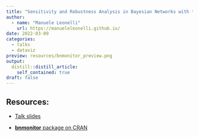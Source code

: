 ```yaml
---
title: "Sensitivity and Robustness Analysis in Bayesian Networks with the 'bnmonitor' R package"
author:
  - name: "Manuele Leonelli"
    url: https://manueleleonelli.github.io/
date: 2022-03-09
categories:
  - talks
  - dataviz
preview: resources/bnmonitor_preview.png
output:
  distill::distill_article:
    self_contained: true
draft: false
---
```


## Resources:

-   [Talk slides](resources/Talk.pdf)

-   [**bnmonitor** package on CRAN](https://cran.r-project.org/web/packages/bnmonitor/index.html)

